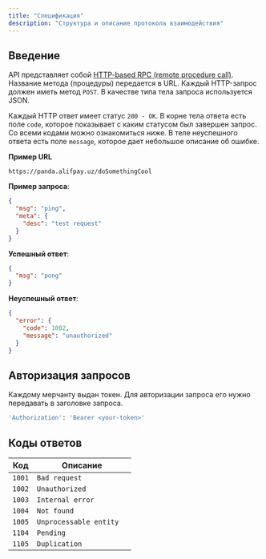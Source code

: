 ```yaml
---
title: "Спецификация"
description: "Структура и описание протокола взаимодействия"
---
```


## Введение
API представляет собой [HTTP-based RPC (remote procedure call)](https://www.smashingmagazine.com/2016/09/understanding-rest-and-rpc-for-http-apis/). Название метода (процедуры) передается в URL. Каждый HTTP-запрос должен иметь метод `POST`. В качестве типа тела запроса используется JSON.

Каждый HTTP ответ имеет статус `200 - OK`. В корне тела ответа есть поле `code`, которое показывает с каким статусом был завершен запрос. Со всеми кодами можно ознакомиться ниже.
В теле неуспешного ответа есть поле `message`, которое дает небольшое описание об ошибке.

**Пример URL**
```
https://panda.alifpay.uz/doSomethingCool
```

**Пример запроса**:

```json request.json
{
  "msg": "ping",
  "meta": {
    "desc": "test request"
  }
}
```

**Успешный ответ**:

```json res.json
{
  "msg": "pong"
}
```

**Неуспешный ответ**:

```json res.json
{
  "error": {
    "code": 1002,
    "message": "unauthorized"
  }
}
```

## Авторизация запросов
Каждому мерчанту выдан токен. Для авторизации запроса его нужно передавать в заголовке запроса.

```bash
'Authorization': 'Bearer <your-token>'
```


## Коды ответов

| Код          | Описание                  |
| -----------  | ------------------------- |
| `1001`       | `Bad request           `  |
| `1002`       | `Unauthorized          `  |
| `1003`       | `Internal error        `  |
| `1004`       | `Not found             `  |
| `1005`       | `Unprocessable entity  `  |
| `1104`       | `Pending               `  |
| `1105`       | `Duplication           `  |